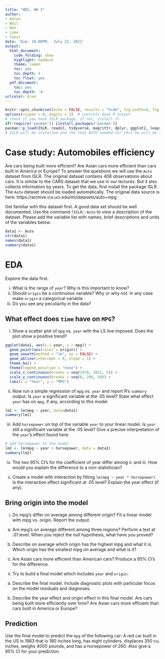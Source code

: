 ```yaml
---
title: "WDS, HW 3"
author:
- Aaron
- Neil
- Ben
- Luke
- Tanvi
date: 'Due: 10:00PM,  July 21, 2021'
output:
  html_document:
    code_folding: show
    highlight: haddock
    theme: lumen
    toc: yes
    toc_depth: 4
    toc_float: yes
  pdf_document:
    toc: yes
    toc_depth: '4'
urlcolor: blue
---
```




```r
knitr::opts_chunk$set(echo = FALSE, results = "hide", fig.width=8, fig.height=4)
options(scipen = 0, digits = 3)  # controls base R output
# check if you have ISLR package, if not, install it
if(!require('pacman')) {install.packages('pacman')}
pacman::p_load(ISLR, readxl, tidyverse, magrittr, dplyr, ggplot2, leaps, car, contrast) 
# ISLR will be installed and the that AUTO needed for this hw will be there
```


\pagebreak



# Case study: Automobiles efficiency

Are cars being built more efficient? Are Asian cars more efficient than cars built in America or Europe? To answer the questions we will use the `Auto` dataset from ISLR. The original dataset contains 408 observations about cars. It is similar to the CARS dataset that we use in our lectures. But it also collects information by years. To get the data, first install the package ISLR. The `Auto` dataset should be loaded automatically. The original data source is here: https://archive.ics.uci.edu/ml/datasets/auto+mpg

Get familiar with this dataset first. A good data set should be well documented. Use the command `?ISLR::Auto` to view a description of the dataset. Please add the variable list with names, brief descriptions and units of the variables below. 

```r
data1 <- Auto
str(data1)
names(data1)
summary(data1)
```

# EDA

Explore the data first. 

i. What is the range of `year`? Why is this important to know?
ii. Should `origin` be a continuous variable? Why or why not. In any case make `origin` a categorical variable.
iii. Do you see any peculiarity in the data? 


## What effect does `time` have on `MPG`?

i. Show a scatter plot of `mpg` vs. `year` with the LS line imposed. Does the plot show a positive trend? 
```r
ggplot(data1, aes(x = year, y = mpg)) +
  geom_point(aes(color = origin)) +
  geom_smooth(method = "lm", se = FALSE) +
  geom_abline(intercept = 0, slope = 1) +
  theme_bw() +
  theme(legend.position = "none") +
  scale_x_continuous(breaks = seq(1970, 2015, 5)) +
  scale_y_continuous(breaks = seq(0, 200, 20)) +
  labs(x = "Year", y = "MPG")
```

ii. Now run a simple regression of `mpg` vs. `year` and report R's `summary` output. Is `year` a significant variable at the .05 level? State what effect `year` has on `mpg`, if any, according to this model. 
```r
lm1 <- lm(mpg ~ year, data=data1)
summary(lm1)
```

iii. Add `horsepower` on top of the variable `year` to your linear model. Is `year` still a significant variable at the .05 level? Give a precise interpretation of the `year`'s effect found here. 
```r
# add horsepower to the model
lm2 <- lm(mpg ~ year + horsepower, data = data1)
summary(lm2)
```

iv. The two 95% CI's for the coefficient of year differ among ii. and iii. How would you explain the difference to a non-statistician?

v. Create a model with interaction by fitting `lm(mpg ~ year * horsepower)`. Is the interaction effect significant at .05 level? Explain the year effect (if any). 

<!-- ## Categorical predictors -->

<!-- Remember that the same variable can play different roles! Take a quick look at the variable `cylinders`, and try to use this variable in the following analyses wisely. We all agree that a larger number of cylinders will lower mpg. However, we can interpret `cylinders` as either a continuous (numeric) variable or a categorical variable. -->

<!-- a) Fit a model that treats `cylinders` as a continuous/numeric variable. Is `cylinders` significant at the 0.01 level? What effect does `cylinders` play in this model? -->

<!-- b) Fit a model that treats `cylinders` as a categorical/factor. Is `cylinders` significant at the .01 level? What is the effect of `cylinders` in this model? Describe the `cylinders` effect over `mpg`.  -->

<!-- c) What are the fundamental differences between treating `cylinders` as a continuous and categorical variable in your models?  -->


## Bring origin into the model

i. Do mpg's differ on average among different origin? Fit a linear model with mpg vs. origin. Report the output. 

a) Are mpg's on average different among three regions? Perform a test at .01 level. When you reject the null hypothesis, what have you proved? 

b) Describe on average which origin has the highest mpg and what it is. Which origin has the smallest mpg on average and what is it?

c) Are Asian cars more efficient than American cars? Produce a 95% CI's for the difference. 

ii. Try to build a final model which includes `year` and `origin`. 

a) Describe the final model. Include diagnostic plots with particular focus on the model residuals and diagnoses.

b) Describe the year effect and origin effect in this final model.
Are cars being built more efficiently over time? Are Asian cars more efficient than cars built in America or Europe?

## Prediction

Use the final model to predict the `mpg` of the following car: A red car built in the US in 1983 that is 180 inches long, has eight cylinders, displaces 350 cu. inches, weighs 4000 pounds, and has a horsepower of 260. Also give a 95% CI for your prediction.








